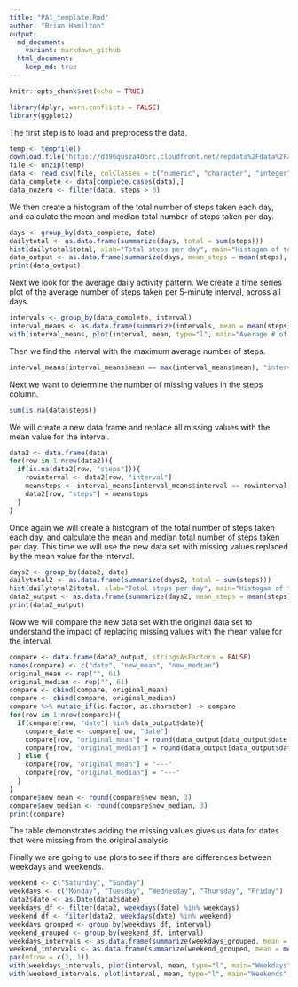 ```yaml
---
title: "PA1_template.Rmd"
author: "Brian Hamilton"
output: 
  md_document:
    variant: markdown_github
  html_document:
    keep_md: true
---
```


```r
knitr::opts_chunk$set(echo = TRUE)
```

```r
library(dplyr, warn.conflicts = FALSE)
library(ggplot2)
```

The first step is to load and preprocess the data.

```r
temp <- tempfile()
download.file("https://d396qusza40orc.cloudfront.net/repdata%2Fdata%2Factivity.zip", temp)
file <- unzip(temp)
data <- read.csv(file, colClasses = c("numeric", "character", "integer"))
data_complete <- data[complete.cases(data),]
data_nozero <- filter(data, steps > 0)
```

We then create a histogram of the total number of steps taken each day, and calculate the mean and median total number of steps taken per day. 

```r
days <- group_by(data_complete, date)
dailytotal <- as.data.frame(summarize(days, total = sum(steps)))
hist(dailytotal$total, xlab="Total steps per day", main="Histogam of total steps per day")
data_output <- as.data.frame(summarize(days, mean_steps = mean(steps), median_steps = median(steps))) 
print(data_output)
```

Next we look for the average daily activity pattern. We create a time series plot of the average number of steps taken per 5-minute interval, across all days. 

```r
intervals <- group_by(data_complete, interval)
interval_means <- as.data.frame(summarize(intervals, mean = mean(steps)))
with(interval_means, plot(interval, mean, type="l", main="Average # of steps per interval"))
```

Then we find the interval with the maximum average number of steps.

```r
interval_means[interval_means$mean == max(interval_means$mean), "interval"]
```

Next we want to determine the number of missing values in the steps column.

```r
sum(is.na(data$steps))
```

We will create a new data frame and replace all missing values with the mean value for the interval.

```r
data2 <- data.frame(data)
for(row in 1:nrow(data2)){ 
  if(is.na(data2[row, "steps"])){
    rowinterval <- data2[row, "interval"]
    meansteps <- interval_means[interval_means$interval == rowinterval, "mean"]
    data2[row, "steps"] = meansteps
  }
}
```

Once again we will create a histogram of the total number of steps taken each day, and calculate the mean and median total number of steps taken per day. This time we will use the new data set with missing values replaced by the mean value for the interval.

```r
days2 <- group_by(data2, date)
dailytotal2 <- as.data.frame(summarize(days2, total = sum(steps)))
hist(dailytotal2$total, xlab="Total steps per day", main="Histogam of total steps per day")
data2_output <- as.data.frame(summarize(days2, mean_steps = mean(steps), median_steps = median(steps))) 
print(data2_output)
```

Now we will compare the new data set with the original data set to understand the impact of replacing missing values with the mean value for the interval.

```r
compare <- data.frame(data2_output, stringsAsFactors = FALSE)
names(compare) <- c("date", "new_mean", "new_median")
original_mean <- rep("", 61)
original_median <- rep("", 61)
compare <- cbind(compare, original_mean)
compare <- cbind(compare, original_median)
compare %>% mutate_if(is.factor, as.character) -> compare
for(row in 1:nrow(compare)){
  if(compare[row, "date"] %in% data_output$date){
    compare_date <- compare[row, "date"]
    compare[row, "original_mean"] = round(data_output[data_output$date == compare_date,"mean_steps"], 3)
    compare[row, "original_median"] = round(data_output[data_output$date == compare_date, "median_steps"], 3)
  } else {
    compare[row, "original_mean"] = "---"
    compare[row, "original_median"] = "---"
  }
}
compare$new_mean <- round(compare$new_mean, 3)
compare$new_median <- round(compare$new_median, 3)
print(compare)
```

The table demonstrates adding the missing values gives us data for dates that were missing from the original analysis.

Finally we are going to use plots to see if there are differences between weekdays and weekends. 

```r
weekend <- c("Saturday", "Sunday")
weekdays <- c("Monday", "Tuesday", "Wednesday", "Thursday", "Friday")
data2$date <- as.Date(data2$date)
weekdays_df <- filter(data2, weekdays(date) %in% weekdays)
weekend_df <- filter(data2, weekdays(date) %in% weekend)
weekdays_grouped <- group_by(weekdays_df, interval)
weekend_grouped <- group_by(weekend_df, interval)
weekdays_intervals <- as.data.frame(summarize(weekdays_grouped, mean = mean(steps)))
weekend_intervals <- as.data.frame(summarize(weekend_grouped, mean = mean(steps)))
par(mfrow = c(2, 1))
with(weekdays_intervals, plot(interval, mean, type="l", main="Weekdays", ylim=c(0,200)))
with(weekend_intervals, plot(interval, mean, type="l", main="Weekends", ylim=c(0,200)))
```


